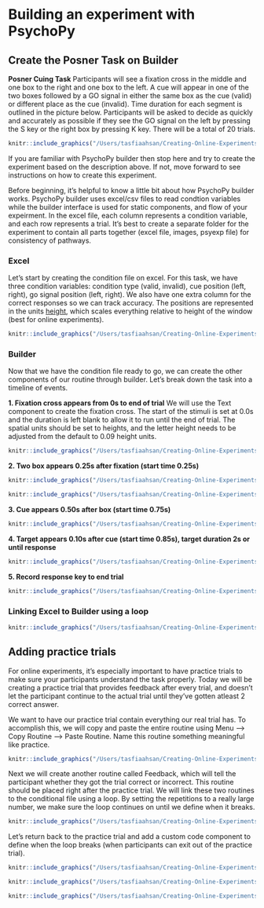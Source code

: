 # Building an experiment with PsychoPy

## Create the Posner Task on Builder

**Posner Cuing Task**
Participants will see a fixation cross in the middle and one box to the right and one box to the left. A cue will appear in one of the two boxes followed by a GO signal in either the same box as the cue (valid) or different place as the cue (invalid). Time duration for each segment is outlined in the picture below. Participants will be asked to decide as quickly and accurately as possible if they see the GO signal on the left by pressing the S key or the right box by pressing K key. There will be a total of 20 trials. 

```r
knitr::include_graphics("/Users/tasfiaahsan/Creating-Online-Experiments-with-PsychoPy/images/posner_task.png")
```

If you are familiar with PsychoPy builder then stop here and try to create the experiment based on the description above. If not, move forward to see instructions on how to create this experiment.

Before beginning, it's helpful to know a little bit about how PsychoPy builder works. 
PsychoPy builder uses excel/csv files to read condtion variables while the builder interface is used for static components, and flow of your expeirment. In the excel file, each column represents a condition variable, and each row represents a trial. It's best to create a separate folder for the experiment to contain all parts together (excel file, images, psyexp file) for consistency of pathways. 

### Excel
Let's start by creating the condition file on excel. For this task, we have three condition variables: condition type (valid, invalid), cue position (left, right), go signal position (left, right). We also have one extra column for the correct responses so we can track accuracy. The positions are represented in the units [height](https://www.psychopy.org/general/units.html), which scales everything relative to height of the window (best for online experiments).

```r
knitr::include_graphics("/Users/tasfiaahsan/Creating-Online-Experiments-with-PsychoPy/images/condition.png")
```

### Builder
Now that we have the condition file ready to go, we can create the other components of our routine through builder. Let's break down the task into a timeline of events.

**1. Fixation cross appears from 0s to end of trial**
We will use the Text component to create the fixation cross. The start of the stimuli is set at 0.0s and the duration is left blank to allow it to run until the end of trial. The spatial units should be set to heights, and the letter height needs to be adjusted from the default to 0.09 height units.
```r
knitr::include_graphics("/Users/tasfiaahsan/Creating-Online-Experiments-with-PsychoPy/images/fixation.png")
```

**2. Two box appears 0.25s after fixation (start time 0.25s)**
```r
knitr::include_graphics("/Users/tasfiaahsan/Creating-Online-Experiments-with-PsychoPy/images/left_square.png")
```
```r
knitr::include_graphics("/Users/tasfiaahsan/Creating-Online-Experiments-with-PsychoPy/images/copy_right.png")
```
**3. Cue appears 0.50s after box (start time 0.75s)**
```r
knitr::include_graphics("/Users/tasfiaahsan/Creating-Online-Experiments-with-PsychoPy/images/cue.png")
```
**4. Target appears 0.10s after cue (start time 0.85s), target duration 2s or until response** 
```r
knitr::include_graphics("/Users/tasfiaahsan/Creating-Online-Experiments-with-PsychoPy/images/go.png")
```
**5. Record response key to end trial**
```r
knitr::include_graphics("/Users/tasfiaahsan/Creating-Online-Experiments-with-PsychoPy/images/key_resp.png")
```

### Linking Excel to Builder using a loop
```r
knitr::include_graphics("/Users/tasfiaahsan/Creating-Online-Experiments-with-PsychoPy/images/routine.png")
```


## Adding practice trials

For online experiments, it's especially important to have practice trials to make sure your participants understand the task properly. Today we will be creating a practice trial that provides feedback after every trial, and doesn't let the participant continue to the actual trial until they've gotten atleast 2 correct answer.

We want to have our practice trial contain everything our real trial has. To accomplish this, we will copy and paste the entire routine using Menu --> Copy Routine --> Paste Routine. Name this routine something meaningful like practice. 
```r
knitr::include_graphics("/Users/tasfiaahsan/Creating-Online-Experiments-with-PsychoPy/images/prac.png")
```
Next we will create another routine called Feedback, which will tell the participant whether they got the trial correct or incorrect. This routine should be placed right after the practice trial. We will link these two routines to the conditional file using a loop. By setting the repetitions to a really large number, we make sure the loop continues on until we define when it breaks. 

```r
knitr::include_graphics("/Users/tasfiaahsan/Creating-Online-Experiments-with-PsychoPy/images/prac_comp.png")
```

Let's return back to the practice trial and add a custom code component to define when the loop breaks (when participants can exit out of the practice trial).


```r
knitr::include_graphics("/Users/tasfiaahsan/Creating-Online-Experiments-with-PsychoPy/images/prac_code.png")
```

```r
knitr::include_graphics("/Users/tasfiaahsan/Creating-Online-Experiments-with-PsychoPy/images/feedback_code.png")
```
```r
knitr::include_graphics("/Users/tasfiaahsan/Creating-Online-Experiments-with-PsychoPy/images/feedback_msg.png")
```